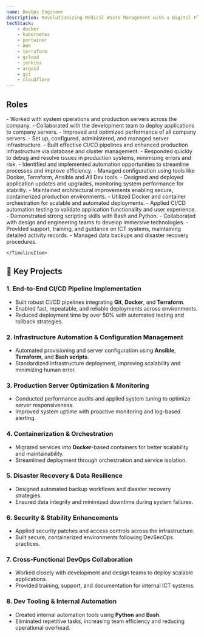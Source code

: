 ```yaml
---
name: DevOps Engineer
description: Revolutionizing Medical Waste Management with a Digital Platform.
techStack:
    - docker
    - kubernetes
    - portainer
    - AWS
    - terraform
    - gcloud
    - jenkins
    - argocd
    - git
    - cloudflare
---
```



## Roles

<Timeline>
    <TimelineItem
        title="DevOps Engineer"
        duration="05/2022 - Present"
        location="Bali, Indonesia"
    >
        - Worked with system operations and production servers across the company.
        - Collaborated with the development team to deploy applications to company servers.
        - Improved and optimized performance of all company servers.
        - Set up, configured, administered, and managed server infrastructure.
        - Built effective CI/CD pipelines and enhanced production infrastructure via database and cluster management.
        - Responded quickly to debug and resolve issues in production systems, minimizing errors and risk.
        - Identified and implemented automation opportunities to streamline processes and improve efficiency.
        - Managed configuration using tools like Docker, Terraform, Ansible and All Dev tools.
        - Designed and deployed application updates and upgrades, monitoring system performance for stability.
        - Maintained architectural improvements enabling secure, containerized production environments.
        - Utilized Docker and container orchestration for scalable and automated deployments.
        - Applied CI/CD automation testing to validate application functionality and user experience.
        - Demonstrated strong scripting skills with Bash and Python.
        - Collaborated with design and engineering teams to develop immersive technologies.
        - Provided support, training, and guidance on ICT systems, maintaining detailed activity records.
        - Managed data backups and disaster recovery procedures.

    </TimelineItem>
</Timeline>

## 🚀 Key Projects

### 1. End-to-End CI/CD Pipeline Implementation
- Built robust CI/CD pipelines integrating **Git**, **Docker**, and **Terraform**.
- Enabled fast, repeatable, and reliable deployments across environments.
- Reduced deployment time by over 50% with automated testing and rollback strategies.

### 2. Infrastructure Automation & Configuration Management
- Automated provisioning and server configuration using **Ansible**, **Terraform**, and **Bash scripts**.
- Standardized infrastructure deployment, improving scalability and minimizing human error.

### 3. Production Server Optimization & Monitoring
- Conducted performance audits and applied system tuning to optimize server responsiveness.
- Improved system uptime with proactive monitoring and log-based alerting.

### 4. Containerization & Orchestration
- Migrated services into **Docker**-based containers for better scalability and maintainability.
- Streamlined deployment through orchestration and service isolation.

### 5. Disaster Recovery & Data Resilience
- Designed automated backup workflows and disaster recovery strategies.
- Ensured data integrity and minimized downtime during system failures.

### 6. Security & Stability Enhancements
- Applied security patches and access controls across the infrastructure.
- Built secure, containerized environments following DevSecOps practices.

### 7. Cross-Functional DevOps Collaboration
- Worked closely with development and design teams to deploy scalable applications.
- Provided training, support, and documentation for internal ICT systems.

### 8. Dev Tooling & Internal Automation
- Created internal automation tools using **Python** and **Bash**.
- Eliminated repetitive tasks, increasing team efficiency and reducing operational overhead.
